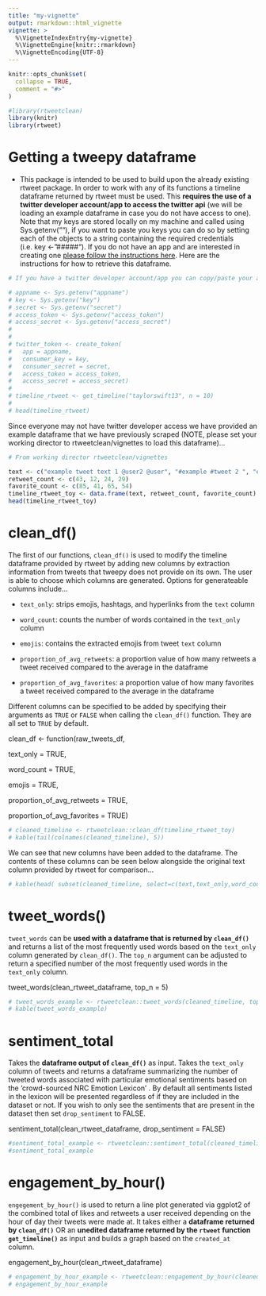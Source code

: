 ```yaml
---
title: "my-vignette"
output: rmarkdown::html_vignette
vignette: >
  %\VignetteIndexEntry{my-vignette}
  %\VignetteEngine{knitr::rmarkdown}
  %\VignetteEncoding{UTF-8}
---
```


```r
knitr::opts_chunk$set(
  collapse = TRUE,
  comment = "#>"
)
```

```r
#library(rtweetclean)
library(knitr)
library(rtweet)
```

# Getting a tweepy dataframe

-   This package is intended to be used to build upon the already existing rtweet package. In order to work with any of its functions a timeline dataframe returned by rtweet must be used. This **requires the use of a twitter developer account/app to access the twitter api** (we will be loading an example dataframe in case you do not have access to one). Note that my keys are stored locally on my machine and called using Sys.getenv(""), if you want to paste you keys you can do so by setting each of the objects to a string containing the required credentials (i.e. key \<- "\#\#\#\#\#"). If you do not have an app and are interested in creating one [please follow the instructions here](https://cran.r-project.org/web/packages/rtweet/vignettes/auth.html). Here are the instructions for how to retrieve this dataframe.

```r
# If you have a twitter developer account/app you can copy/paste your access information in place of my Sys.getenv("") functions

# appname <- Sys.getenv("appname")
# key <- Sys.getenv("key")
# secret <- Sys.getenv("secret")
# access_token <- Sys.getenv("access_token")
# access_secret <- Sys.getenv("access_secret")
# 
# 
# twitter_token <- create_token(
#   app = appname,
#   consumer_key = key,
#   consumer_secret = secret,
#   access_token = access_token,
#   access_secret = access_secret)
# 
# timeline_rtweet <- get_timeline("taylorswift13", n = 10)
# 
# head(timeline_rtweet)
```

Since everyone may not have twitter developer access we have provided an example dataframe that we have previously scraped (NOTE, please set your working director to rtweetclean/vignettes to load this dataframe)...

```r
# From working director rtweetclean/vignettes

text <- c("example tweet text 1 @user2 @user", "#example #tweet 2 ", "example tweet 3 https://t.co/G4ziCaPond", "example tweet 4")
retweet_count <- c(43, 12, 24, 29)
favorite_count <- c(85, 41, 65, 54)
timeline_rtweet_toy <- data.frame(text, retweet_count, favorite_count)
head(timeline_rtweet_toy)
```

# clean\_df()

The first of our functions, `clean_df()` is used to modify the timeline dataframe provided by rtweet by adding new columns by extraction information from tweets that tweepy does not provide on its own. The user is able to choose which columns are generated. Options for generateable columns include...

-   `text_only`: strips emojis, hashtags, and hyperlinks from the `text` column

-   `word_count`: counts the number of words contained in the `text_only` column

-   `emojis`: contains the extracted emojis from tweet `text` column

-   `proportion_of_avg_retweets`: a proportion value of how many retweets a tweet received compared to the average in the dataframe

-   `proportion_of_avg_favorites`: a proportion value of how many favorites a tweet received compared to the average in the dataframe

Different columns can be specified to be added by specifying their arguments as `TRUE` or `FALSE` when calling the `clean_df()` function. They are all set to `TRUE` by default.

clean\_df \<- function(raw\_tweets\_df,

text\_only = TRUE,

word\_count = TRUE,

emojis = TRUE,

proportion\_of\_avg\_retweets = TRUE,

proportion\_of\_avg\_favorites = TRUE)

```r
# cleaned_timeline <- rtweetclean::clean_df(timeline_rtweet_toy)
# kable(tail(colnames(cleaned_timeline), 5))
```

We can see that new columns have been added to the dataframe. The contents of these columns can be seen below alongside the original text column provided by rtweet for comparison...

```r
# kable(head( subset(cleaned_timeline, select=c(text,text_only,word_count,emojis, prptn_rts_vs_avg, prptn_favorites_vs_avg)),5))
```

# tweet\_words()

`tweet_words` can be **used with a dataframe that is returned by `clean_df()`** and returns a list of the most frequently used words based on the `text_only` column generated by `clean_df()`. The `top_n` argument can be adjusted to return a specified number of the most frequently used words in the `text_only` column.

tweet\_words(clean\_rtweet\_dataframe, top\_n = 5)

```r
# tweet_words_example <- rtweetclean::tweet_words(cleaned_timeline, top_n=5)
# kable(tweet_words_example)
```

# sentiment\_total

Takes the **dataframe output of `clean_df()`** as input. Takes the `text_only` column of tweets and returns a dataframe summarizing the number of tweeted words associated with particular emotional sentiments based on the 'crowd-sourced NRC Emotion Lexicon' . By default all sentiments listed in the lexicon will be presented regardless of if they are included in the dataset or not. If you wish to only see the sentiments that are present in the dataset then set `drop_sentiment` to FALSE.

sentiment\_total(clean\_rtweet\_dataframe, drop\_sentiment = FALSE)

```r
#sentiment_total_example <- rtweetclean::sentiment_total(cleaned_timeline, drop_sentiment = FALSE)
#sentiment_total_example
```

# engagement\_by\_hour()

`engegement_by_hour()` is used to return a line plot generated via ggplot2 of the combined total of likes and retweets a user received depending on the hour of day their tweets were made at. It takes either a **dataframe returned by `clean_df()`** OR an **unedited dataframe returned by the `rtweet` function `get_timeline()`** as input and builds a graph based on the `created_at` column.

engagement\_by\_hour(clean\_rtweet\_dataframe)

```r
# engagement_by_hour_example <- rtweetclean::engagement_by_hour(cleaned_timeline)
# engagement_by_hour_example
```
